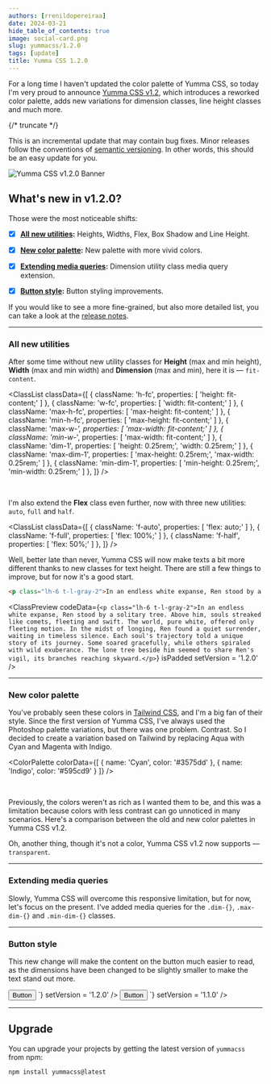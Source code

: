 ```yaml
---
authors: [rrenildopereiraa]
date: 2024-03-21
hide_table_of_contents: true
image: social-card.png
slug: yummacss/1.2.0
tags: [update]
title: Yumma CSS 1.2.0
---
```




For a long time I haven't updated the color palette of Yumma CSS, so today I'm very proud to announce [Yumma CSS v1.2](https://github.com/yumma-lib/yumma-css/releases/tag/v1.2.0), which introduces a reworked color palette, adds new variations for dimension classes, line height classes and much more.

{/* truncate */}

This is an incremental update that may contain bug fixes. Minor releases follow the conventions of [semantic versioning](https://docs.npmjs.com/about-semantic-versioning). In other words, this should be an easy update for you.

![Yumma CSS v1.2.0 Banner](banner.png)

## What's new in v1.2.0?

Those were the most noticeable shifts:

- [x] **[All new utilities](#all-new-utilities):** Heights, Widths, Flex, Box Shadow and Line Height.

- [x] **[New color palette](#new-color-palette):** New palette with more vivid colors.

- [x] **[Extending media queries](#extending-media-queries):** Dimension utility class media query extension.

- [x] **[Button style](#button-style):** Button styling improvements.

If you would like to see a more fine-grained, but also more detailed list, you can take a look at the [release notes](https://github.com/yumma-lib/yumma-css/releases/tag/v1.2.0).

---

### All new utilities 

After some time without new utility classes for **Height** (max and min height), **Width** (max and min width) and **Dimension** (max and min), here it is — `fit-content`.

<ClassList
  classData={[
    {
      className: 'h-fc',
      properties: [
        'height: fit-content;'
      ]
    },
    {
      className: 'w-fc',
      properties: [
        'width: fit-content;'
      ]
    },
    {
      className: 'max-h-fc',
      properties: [
        'max-height: fit-content;'
      ]
    },
    {
      className: 'min-h-fc',
      properties: [
        'max-height: fit-content;'
      ]
    },
    {
      className: 'max-w-*',
      properties: [
        'max-width: fit-content;'
      ]
    },
    {
      className: 'min-w-*',
      properties: [
        'max-width: fit-content;'
      ]
    },
    {
      className: 'dim-1',
      properties: [
        'height: 0.25rem;',
        'width: 0.25rem;'
      ]
    },
    {
      className: 'max-dim-1',
      properties: [
        'max-height: 0.25rem;',
        'max-width: 0.25rem;'
      ]
    },
    {
      className: 'min-dim-1',
      properties: [
        'min-height: 0.25rem;',
        'min-width: 0.25rem;'
      ]
    },
  ]}
/>

<br />

I'm also extend the **Flex** class even further, now with three new utilities: `auto`, `full` and `half`.

<ClassList
  classData={[
    {
      className: 'f-auto',
      properties: [
        'flex: auto;'
      ]
    },
    {
      className: 'f-full',
      properties: [
        'flex: 100%;'
      ]
    },
    {
      className: 'f-half',
      properties: [
        'flex: 50%;'
      ]
    },
  ]}
/>

Well, better late than never, Yumma CSS will now make texts a bit more different thanks to new classes for text height. There are still a few things to improve, but for now it's a good start.

```html
<p class="lh-6 t-l-gray-2">In an endless white expanse, Ren stood by a solitary tree ...</p>
```

<ClassPreview
  codeData={`<p class="lh-6 t-l-gray-2">In an endless white expanse, Ren stood by a solitary tree. Above him, souls streaked like comets, fleeting and swift. The world, pure white, offered only fleeting motion. In the midst of longing, Ren found a quiet surrender, waiting in timeless silence. Each soul's trajectory told a unique story of its journey. Some soared gracefully, while others spiraled with wild exuberance. The lone tree beside him seemed to share Ren's vigil, its branches reaching skyward.</p>`}
  isPadded
  setVersion = '1.2.0'
/>

---

### New color palette

You've probably seen these colors in [Tailwind CSS](https://tailwindcss.com/), and I'm a big fan of their style. Since the first version of Yumma CSS, I've always used the Photoshop palette variations, but there was one problem. Contrast. So I decided to create a variation based on Tailwind by replacing Aqua with Cyan and Magenta with Indigo.

<ColorPalette
  colorData={[
    {
      name: 'Cyan',
      color: '#3575dd'
    },
    {
      name: 'Indigo',
      color: '#595cd9'
    }
  ]}
/>

<br />

Previously, the colors weren't as rich as I wanted them to be, and this was a limitation because colors with less contrast can go unnoticed in many scenarios. Here's a comparison between the old and new color palettes in Yumma CSS v1.2.

<Tabs>
  <TabItem value="now" label="Now">
    <ColorPalette
      colorData={[
        {
          name: 'Blue',
          color: '#3575dd'
        }
      ]}
    />
  </TabItem>
  <TabItem value="then" label="Then">
    <ColorPalette
      colorData={[
        {
          name: 'Blue',
          color: '#438cca'
        }
      ]}
    />
  </TabItem>
</Tabs>

Oh, another thing, though it's not a color, Yumma CSS v1.2 now supports — `transparent`.

---

### Extending media queries

Slowly, Yumma CSS will overcome this responsive limitation, but for now, let's focus on the present. I've added media queries for the `.dim-{}`, `.max-dim-{}` and `.min-dim-{}` classes.

---

### Button style

This new change will make the content on the button much easier to read, as the dimensions have been changed to be slightly smaller to make the text stand out more.

<Tabs>
  <TabItem value="now" label="Now">
    <ClassPreview
      codeData={`<div class="ins h-1/1">
          <button class="btn-pink t-white">Button</button>
        </div>
      `}
      setVersion = '1.2.0'
    />
  </TabItem>
  <TabItem value="then" label="Then">
    <ClassPreview
      codeData={`<div class="ins h-1/1">
          <button class="btn-pink t-white">Button</button>
        </div>
      `}
      setVersion = '1.1.0'
    />
  </TabItem>
</Tabs>

---

## Upgrade

You can upgrade your projects by getting the latest version of `yummacss` from npm:

```bash
npm install yummacss@latest
```